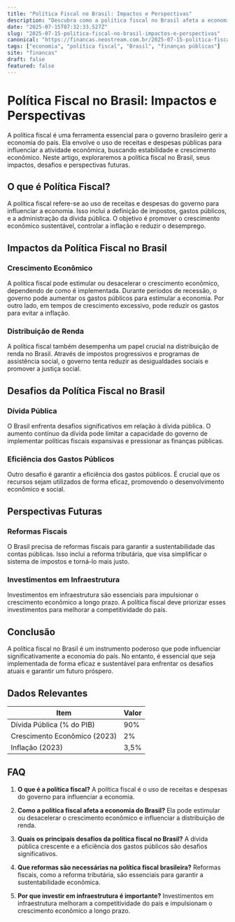 ```yaml
---
title: "Política Fiscal no Brasil: Impactos e Perspectivas"
description: "Descubra como a política fiscal no Brasil afeta a economia, explorando seus impactos, desafios e perspectivas futuras em um cenário econômico complexo."
date: "2025-07-15T07:32:33.527Z"
slug: "2025-07-15-politica-fiscal-no-brasil-impactos-e-perspectivas"
canonical: "https://financas.neostream.com.br/2025-07-15-politica-fiscal-no-brasil-impactos-e-perspectivas"
tags: ["economia", "política fiscal", "Brasil", "finanças públicas"]
site: "financas"
draft: false
featured: false
---
```


# Política Fiscal no Brasil: Impactos e Perspectivas

A política fiscal é uma ferramenta essencial para o governo brasileiro gerir a economia do país. Ela envolve o uso de receitas e despesas públicas para influenciar a atividade econômica, buscando estabilidade e crescimento econômico. Neste artigo, exploraremos a política fiscal no Brasil, seus impactos, desafios e perspectivas futuras.

## O que é Política Fiscal?

A política fiscal refere-se ao uso de receitas e despesas do governo para influenciar a economia. Isso inclui a definição de impostos, gastos públicos, e a administração da dívida pública. O objetivo é promover o crescimento econômico sustentável, controlar a inflação e reduzir o desemprego.

## Impactos da Política Fiscal no Brasil

### Crescimento Econômico

A política fiscal pode estimular ou desacelerar o crescimento econômico, dependendo de como é implementada. Durante períodos de recessão, o governo pode aumentar os gastos públicos para estimular a economia. Por outro lado, em tempos de crescimento excessivo, pode reduzir os gastos para evitar a inflação.

### Distribuição de Renda

A política fiscal também desempenha um papel crucial na distribuição de renda no Brasil. Através de impostos progressivos e programas de assistência social, o governo tenta reduzir as desigualdades sociais e promover a justiça social.

## Desafios da Política Fiscal no Brasil

### Dívida Pública

O Brasil enfrenta desafios significativos em relação à dívida pública. O aumento contínuo da dívida pode limitar a capacidade do governo de implementar políticas fiscais expansivas e pressionar as finanças públicas.

### Eficiência dos Gastos Públicos

Outro desafio é garantir a eficiência dos gastos públicos. É crucial que os recursos sejam utilizados de forma eficaz, promovendo o desenvolvimento econômico e social.

## Perspectivas Futuras

### Reformas Fiscais

O Brasil precisa de reformas fiscais para garantir a sustentabilidade das contas públicas. Isso inclui a reforma tributária, que visa simplificar o sistema de impostos e torná-lo mais justo.

### Investimentos em Infraestrutura

Investimentos em infraestrutura são essenciais para impulsionar o crescimento econômico a longo prazo. A política fiscal deve priorizar esses investimentos para melhorar a competitividade do país.

## Conclusão

A política fiscal no Brasil é um instrumento poderoso que pode influenciar significativamente a economia do país. No entanto, é essencial que seja implementada de forma eficaz e sustentável para enfrentar os desafios atuais e garantir um futuro próspero.

## Dados Relevantes

| Item | Valor |
|------|-------|
| Dívida Pública (% do PIB) | 90% |
| Crescimento Econômico (2023) | 2% |
| Inflação (2023) | 3,5% |

## FAQ

1. **O que é a política fiscal?**
   A política fiscal é o uso de receitas e despesas do governo para influenciar a economia.

2. **Como a política fiscal afeta a economia do Brasil?**
   Ela pode estimular ou desacelerar o crescimento econômico e influenciar a distribuição de renda.

3. **Quais os principais desafios da política fiscal no Brasil?**
   A dívida pública crescente e a eficiência dos gastos públicos são desafios significativos.

4. **Que reformas são necessárias na política fiscal brasileira?**
   Reformas fiscais, como a reforma tributária, são essenciais para garantir a sustentabilidade econômica.

5. **Por que investir em infraestrutura é importante?**
   Investimentos em infraestrutura melhoram a competitividade do país e impulsionam o crescimento econômico a longo prazo.